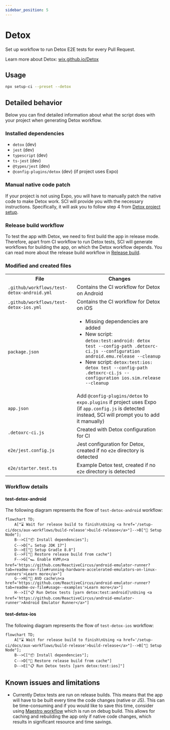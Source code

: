 ```yaml
---
sidebar_position: 5
---
```


# Detox

Set up workflow to run Detox E2E tests for every Pull Request.

Learn more about Detox: [wix.github.io/Detox](https://wix.github.io/Detox/)

## Usage

```bash
npx setup-ci --preset --detox
```

## Detailed behavior

Below you can find detailed information about what the script does with your project when generating Detox workflow.

### Installed dependencies

- `detox` (dev)
- `jest` (dev)
- `typescript` (dev)
- `ts-jest` (dev)
- `@types/jest` (dev)
- `@config-plugins/detox` (dev) (if project uses Expo)

### Manual native code patch

If your project is not using Expo, you will have to manually patch the native code to make Detox work. 
SCI will provide you with the necessary instructions. Specifically, it will ask you to follow step 4 from
[Detox project setup](https://wix.github.io/Detox/docs/next/introduction/project-setup/#step-4-additional-android-configuration).

### Release build workflow

To test the app with Detox, we need to first build the app in release mode. Therefore, apart from 
CI workflow to run Detox tests, SCI will generate workflows for building the app, on which the Detox
workflow depends. You can read more about the release build workflow in [Release build](/docs/aux-workflows/build-release).

### Modified and created files

<table>
  <tr>
    <th style={{ width: "40%" }}>File</th>
    <th>Changes</th>
  </tr>
  <tr>
    <td><code>.github/workflows/test-detox-android.yml</code></td>
    <td>Contains the CI workflow for Detox on Android</td>
  </tr>
  <tr>
    <td><code>.github/workflows/test-detox-ios.yml</code></td>
    <td>Contains the CI workflow for Detox on iOS</td>
  </tr>
  <tr>
    <td><code>package.json</code></td>
    <td>
      <ul>
        <li>Missing dependencies are added</li>
        <li>New script: <code>detox:test:android: detox test --config-path .detoxrc-ci.js --configuration android.emu.release --cleanup</code></li>
        <li>New script: <code>detox:test:ios: detox test --config-path .detoxrc-ci.js --configuration ios.sim.release --cleanup</code></li>
      </ul>
    </td>
  </tr>
  <tr>
    <td><code>app.json</code></td>
    <td>
      Add <code>@config-plugins/detox</code> to <code>expo.plugins</code> if project uses Expo
      (if <code>app.config.js</code> is detected instead, SCI will prompt you to add it manually)
    </td>
  </tr>
  <tr>
    <td><code>.detoxrc-ci.js</code></td>
    <td>
      Created with Detox configuration for CI 
    </td>
  </tr>
  <tr>
    <td><code>e2e/jest.config.js</code></td>
    <td>
      Jest configuration for Detox, created if no <code>e2e</code> directory is detected 
    </td>
  </tr>
  <tr>
    <td><code>e2e/starter.test.ts</code></td>
    <td>
      Example Detox test, created if no <code>e2e</code> directory is detected
    </td>
  </tr>
</table>

### Workflow details

#### test-detox-android

The following diagram represents the flow of `test-detox-android` workflow:

```mermaid
flowchart TD;
    A["⌛ Wait for release build to finish\nUsing <a href='/setup-ci/docs/aux-workflows/build-release'>build-release</a>"]-->B["🌿 Setup Node"];
    B-->C["📦 Install dependencies"];
    C-->D["☕ Setup JDK 17"]
    D-->E["🐘 Setup Gradle 8.8"]
    E-->F["🐛 Restore release build from cache"]
    F-->G["🏎️ Enable KVM\n<a href='https://github.com/ReactiveCircus/android-emulator-runner?tab=readme-ov-file#running-hardware-accelerated-emulators-on-linux-runners'>Learn more</a>"]
    G-->H["📱 AVD cache\n<a href='https://github.com/ReactiveCircus/android-emulator-runner?tab=readme-ov-file#usage--examples'>Learn more</a>"]
    H-->I["📋 Run Detox tests [yarn detox:test:android]\nUsing <a href='https://github.com/ReactiveCircus/android-emulator-runner'>Android Emulator Runner</a>"]
```

#### test-detox-ios

The following diagram represents the flow of `test-detox-ios` workflow:

```mermaid
flowchart TD;
    A["⌛ Wait for release build to finish\nUsing <a href='/setup-ci/docs/aux-workflows/build-release'>build-release</a>"]-->B["🌿 Setup Node"];
    B-->C["📦 Install dependencies"];
    C-->D["🐛 Restore release build from cache"]
    D-->E["📋 Run Detox tests [yarn detox:test:ios]"]
```

## Known issues and limitations

- Currently Detox tests are run on release builds. This means that the app will have to be built
  every time the code changes (native or JS). This can be time-consuming and if you would like 
  to save this time, consider using [Maestro workflow](/docs/workflows/maestro) which is run 
  on debug build. This allows for caching and rebuilding the app only if native code changes,
  which results in significant resource and time savings.
